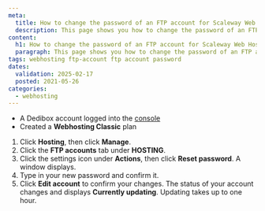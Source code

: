```yaml
---
meta:
  title: How to change the password of an FTP account for Scaleway Web Hosting Classic
  description: This page shows you how to change the password of an FTP account
content:
  h1: How to change the password of an FTP account for Scaleway Web Hosting Classic
  paragraph: This page shows you how to change the password of an FTP account
tags: webhosting ftp-account ftp account password
dates:
  validation: 2025-02-17
  posted: 2021-05-26
categories:
  - webhosting
---
```



<WebhostingOnline />

<Requirements />

- A Dedibox account logged into the [console](https://console.online.net)
- Created a **Webhosting Classic** plan

1. Click **Hosting**, then click **Manage**.
2. Click the **FTP accounts** tab under **HOSTING**.
3. Click the settings icon under **Actions**, then click **Reset password**. A window displays.
4. Type in your new password and confirm it.
5. Click **Edit account** to confirm your changes.
    <Message type="note">
      The status of your account changes and displays **Currently updating**. Updating takes up to one hour.
    </Message>


